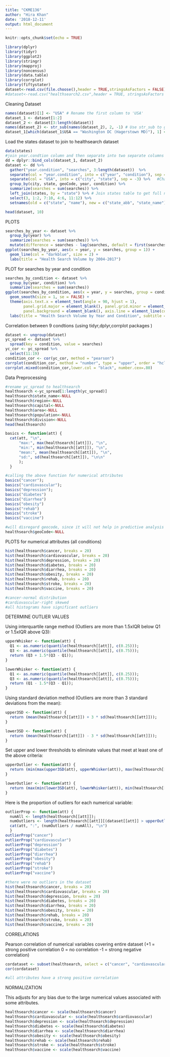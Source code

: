 ```yaml
---
title: "CKME136"
author: "Hira Khan"
date: '2018-12-11'
output: html_document
---
```


```r
knitr::opts_chunk$set(echo = TRUE)
```

```r
library(dplyr)
library(tidyr)
library(ggplot2)
library(stringr)
library(mapproj)
library(noncensus)
library(data.table)
library(corrplot)
library(fiftystater)
dataset<-read.csv(file.choose(),header = TRUE,stringsAsFactors = FALSE)
#dataset<-read.csv("healthsearch2.csv",header = TRUE, stringsAsFactors = FALSE)

```

Cleaning Dataset
```r
names(dataset)[1] <- "USA" # Rename the first column to 'USA'
dataset_1 <- dataset[1:2]
dataset_2 <- dataset[3:length(dataset)]
names(dataset_2) <- str_sub(names(dataset_2), 2, -1) # Use str_sub to get the year.condition values
dataset_1[which(dataset_1$USA == "Washington DC (Hagerstown MD)"), 1] <- "Washington DC (Hagerstown) MD"

```

Load the states dataset to join to healthsearch dataset
```r
data(states)
#join year.condtion column and then separate into two separate columns 
dd = dplyr::bind_cols(dataset_1, dataset_2)
dataset <- dd %>%
  gather("year.condition", "searches", 3:length(dataset))  %>%
  separate(col = "year.condition", into = c("year", "condition"), sep = "\\.") %>%
  separate(col = "USA", into = c("city", "state"), sep = -3) %>%   #Changed -2 to -3
  group_by(city, state, geoCode, year, condition) %>%
  summarize(searches = sum(searches)) %>%
  left_join(states, by = "state") %>% # Join states table to get full names and population
  select(3, 1:2, 7:10, 4:6, 11:12) %>%
  setnames(old = c("state", "name"), new = c("state_abb", "state_name"))

head(dataset, 10)

```

PLOTS
```r
searches_by_year <- dataset %>% 
  group_by(year) %>%
  summarize(searches = sum(searches)) %>%
  mutate(difference = searches - lag(searches, default = first(searches)))
ggplot(searches_by_year, aes(x = year, y = searches, group = 1)) +
  geom_line(col = "darkblue", size = 2) +
  labs(title = "Health Search Volume by 2004-2017")

```

PLOT for searches by year and condition
```r
searches_by_condition <- dataset %>%
  group_by(year, condition) %>%
  summarize(searches = sum(searches))
ggplot(searches_by_condition, aes(x = year, y = searches, group = condition, col = condition)) +
  geom_smooth(size = 1, se = FALSE) +
  theme(axis.text.x = element_text(angle = 90, hjust = 1),
        panel.grid.major = element_blank(), panel.grid.minor = element_blank(),
        panel.background = element_blank(), axis.line = element_line(color = "black")) +
  labs(title = "Health Search Volume by Year and Condition", subtitle = "2004 - 2017") 
```

Correlation between 9 condtions (using tidyr,dplyr,corrplot packages )
```r
dataset <- ungroup(dataset)
yc_spread <- dataset %>%
  spread(key = condition, value = searches)
yc_cor <- yc_spread %>%
  select(11:19) 
condition_cor <- cor(yc_cor, method = "pearson")
corrplot(condition_cor, method = "number", type = "upper", order = "hclust", tl.col = "red",tl.srt = 40)
corrplot.mixed(condition_cor,lower.col = "black", number.cex=.80)
```


Data Preprocessing 
```r
#rename yc_spread to healthsearch 
healthsearch <-yc_spread[1:length(yc_spread)]
healthsearch$state_name<-NULL
healthsearch$region<-NULL
healthsearch$capital<-NULL
healthsearch$area<-NULL
healthsearch$population<-NULL
healthsearch$division<-NULL
head(healthsearch)

basics <- function(att) {
  cat(att, "\n",
      "max:", max(healthsearch[[att]]), "\n",
      "min:", min(healthsearch[[att]]), "\n",
      "mean:", mean(healthsearch[[att]]), "\n",
      "sd:", sd(healthsearch[[att]]), "\n\n"
      );
  }

#calling the above function for numerical attributes 
basics("cancer");
basics("cardiovascular");
basics("depression");
basics("diabetes")
basics("diarrhea")
basics("obesity")
basics("rehab")
basics("stroke")
basics("vaccine")

#will disregard geocode, since it will not help in predictive analysis
healthsearch$geoCode<-NULL

```

PLOTS for numerical attributes (all conditions)
```r
hist(healthsearch$cancer, breaks = 20)
hist(healthsearch$cardiovascular, breaks = 20)
hist(healthsearch$depression, breaks = 20)
hist(healthsearch$diabetes, breaks = 20)
hist(healthsearch$diarrhea, breaks = 20)
hist(healthsearch$obesity, breaks = 20)
hist(healthsearch$rehab, breaks = 20)
hist(healthsearch$stroke, breaks = 20)
hist(healthsearch$vaccine, breaks = 20)

#cancer-normal distribution
#cardiovascular-right skewed
#all histograms have significant outliers 

```

DETERMINE OUTLIER VALUES

Using interquartile range method
(Outliers are more than 1.5xIQR below Q1 or 1.5xIQR above Q3):
```r
upperWhisker <- function(att) {
  Q1 <- as.numeric(quantile(healthsearch[[att]], c(0.25)));
  Q3 <- as.numeric(quantile(healthsearch[[att]], c(0.75)));
  return (Q3 + 1.5*(Q3 - Q1));
}

lowerWhisker <- function(att) {
  Q1 <- as.numeric(quantile(healthsearch[[att]], c(0.25)));
  Q3 <- as.numeric(quantile(healthsearch[[att]], c(0.75)));
  return (Q1 - 1.5*(Q3 - Q1));
}

```
Using standard deviation method
(Outliers are more than 3 standard deviations from the mean):

```r
upper3SD <- function(att) {
  return (mean(healthsearch[[att]]) + 3 * sd(healthsearch[[att]]));
}

lower3SD <- function(att) {
  return (mean(healthsearch[[att]]) - 3 * sd(healthsearch[[att]]));
}
```

Set upper and lower thresholds to eliminate values that meet at least one of the above criteria:

```r
upperOutlier <- function(att) {
  return (min(max(upper3SD(att), upperWhisker(att)), max(healthsearch[[att]])))
}

lowerOutlier <- function(att) {
  return (max(min(lower3SD(att), lowerWhisker(att)), min(healthsearch[[att]])))
}
```
Here is the proportion of outliers for each numerical variable:

```r
outlierProp <- function(att) {
  numAll <- length(healthsearch[[att]]);
  numOutliers <- length(healthsearch[[att]][(dataset[[att]] > upperOutlier(att)) | (healthsearch[[att]] < lowerOutlier(att))]);
  cat(att, ":", (numOutliers / numAll), "\n")
  }
outlierProp("cancer")
outlierProp("cardiovascular")
outlierProp("depression")
outlierProp("diabetes")
outlierProp("diarrhea")
outlierProp("obesity")
outlierProp("rehab")
outlierProp("stroke")
outlierProp("vaccine")

#there were no outliers in the dataset 
hist(healthsearch$cancer, breaks = 20)
hist(healthsearch$cardiovascular, breaks = 20)
hist(healthsearch$depression, breaks = 20)
hist(healthsearch$diabetes, breaks = 20)
hist(healthsearch$diarrhea, breaks = 20)
hist(healthsearch$obesity, breaks = 20)
hist(healthsearch$rehab, breaks = 20)
hist(healthsearch$stroke, breaks = 20)
hist(healthsearch$vaccine, breaks = 20)

```

CORRELATIONS

Pearson correlation of numerical variables covering entire dataset
(+1 = strong positive correlation
  0 = no correlation 
 -1 = strong negative correlation)

```r
cordataset <- subset(healthsearch, select = c("cancer", "cardiovascular", "depression", "diabetes","diarrhea","obesity","rehab","stroke","vaccine"))
cor(cordataset)

#all attributes have a strong positive correlation 
```

NORMALIZATION

This adjusts for any bias due to the large numerical values associated with some attributes.

```r
healthsearch$cancer <- scale(healthsearch$cancer)
healthsearch$cardiovascular <- scale(healthsearch$cardiovascular)
healthsearch$depression <- scale(healthsearch$depression)
healthsearch$diabetes <- scale(healthsearch$diabetes)
healthsearch$diarrhea <- scale(healthsearch$diarrhea)
healthsearch$obesity <- scale(healthsearch$obesity)
healthsearch$rehab <- scale(healthsearch$rehab)
healthsearch$stroke <- scale(healthsearch$stroke)
healthsearch$vaccine <- scale(healthsearch$vaccine)
```
